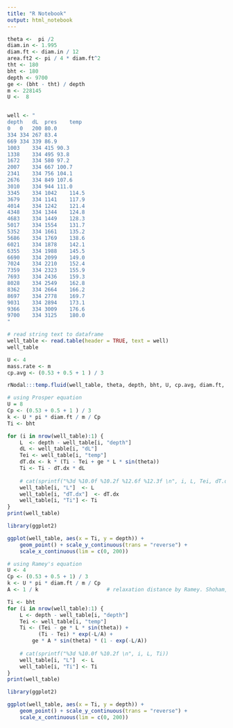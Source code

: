 ```yaml
---
title: "R Notebook"
output: html_notebook
---
```




```r
theta <-  pi /2
diam.in <- 1.995
diam.ft <- diam.in / 12
area.ft2 <- pi / 4 * diam.ft^2
tht <- 180
bht <- 180
depth <- 9700
ge <- (bht - tht) / depth
m <- 228145
U <-  8


well <- "
depth	dL	pres	temp
0	0	200	80.0
334	334	267	83.4
669	334	339	86.9
1003	334	415	90.3
1338	334	495	93.8
1672	334	580	97.2
2007	334	667	100.7
2341	334	756	104.1
2676	334	849	107.6
3010	334	944	111.0
3345	334	1042	114.5
3679	334	1141	117.9
4014	334	1242	121.4
4348	334	1344	124.8
4683	334	1449	128.3
5017	334	1554	131.7
5352	334	1661	135.2
5686	334	1769	138.6
6021	334	1878	142.1
6355	334	1988	145.5
6690	334	2099	149.0
7024	334	2210	152.4
7359	334	2323	155.9
7693	334	2436	159.3
8028	334	2549	162.8
8362	334	2664	166.2
8697	334	2778	169.7
9031	334	2894	173.1
9366	334	3009	176.6
9700	334	3125	180.0
"

# read string text to dataframe
well_table <- read.table(header = TRUE, text = well)
well_table

```

```r
U <- 4
mass.rate <- m
cp.avg <- (0.53 + 0.5 + 1 ) / 3

rNodal:::temp.fluid(well_table, theta, depth, bht, U, cp.avg, diam.ft, mass.rate)
```



```r
# using Prosper equation
U = 8
Cp <- (0.53 + 0.5 + 1 ) / 3
k <- U * pi * diam.ft / m / Cp
Ti <- bht

for (i in nrow(well_table):1) {
    L  <- depth - well_table[i, "depth"]
    dL <- well_table[i, "dL"]
    Tei <- well_table[i, "temp"]
    dT.dx <- k * (Ti - Tei + ge * L * sin(theta))
    Ti <- Ti - dT.dx * dL
    
    # cat(sprintf("%3d %10.0f %10.2f %12.6f %12.3f \n", i, L, Tei, dT.dx, Ti))
    well_table[i, "L"]  <- L
    well_table[i, "dT.dx"]  <- dT.dx
    well_table[i, "Ti"] <- Ti
}
print(well_table)

library(ggplot2)

ggplot(well_table, aes(x = Ti, y = depth)) +
    geom_point() + scale_y_continuous(trans = "reverse") +
    scale_x_continuous(lim = c(0, 200))

```






```r
# using Ramey's equation
U <- 4
Cp <- (0.53 + 0.5 + 1) / 3
k <- U * pi * diam.ft / m / Cp
A <- 1 / k                      # relaxation distance by Ramey. Shoham, pg 297

Ti <- bht
for (i in nrow(well_table):1) {
    L <- depth - well_table[i, "depth"]
    Tei <- well_table[i, "temp"]
    Ti <- (Tei - ge * L * sin(theta)) +
          (Ti - Tei) * exp(-L/A) +
        ge * A * sin(theta) * (1 - exp(-L/A))
    
    # cat(sprintf("%3d %10.0f %10.2f \n", i, L, Ti))
    well_table[i, "L"]  <- L
    well_table[i, "Ti"] <- Ti
}
print(well_table)

library(ggplot2)

ggplot(well_table, aes(x = Ti, y = depth)) +
    geom_point() + scale_y_continuous(trans = "reverse") +
    scale_x_continuous(lim = c(0, 200))
```


